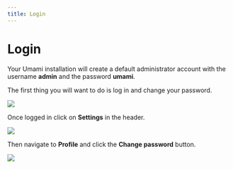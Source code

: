 ```yaml
---
title: Login
---
```


# Login

Your Umami installation will create a default administrator account with the username **admin** and the password **umami**.

The first thing you will want to do is log in and change your password.

<img src="https://static.umami.dev/website/images/docs/v1/login.png" />

Once logged in click on **Settings** in the header.

<img src="https://static.umami.dev/website/images/docs/v1/header.png" />

Then navigate to **Profile** and click the **Change password** button.

<img src="https://static.umami.dev/website/images/docs/v1/change-password.png" />

